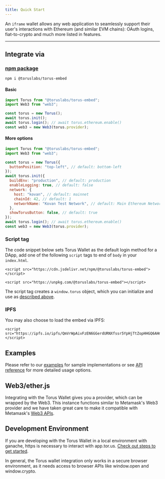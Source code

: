 ```yaml
---
title: Quick Start
---
```


An `iframe` wallet allows any web application to seamlessly support their user's
interactions with Ethereum (and similar EVM chains): OAuth logins,
fiat-to-crypto and much more listed in features.

---

## Integrate via

### [npm package](https://www.npmjs.com/package/@toruslabs/torus-embed)

```markup
npm i @toruslabs/torus-embed
```

#### Basic

```javascript
import Torus from "@toruslabs/torus-embed";
import Web3 from "web3";

const torus = new Torus();
await torus.init();
await torus.login(); // await torus.ethereum.enable()
const web3 = new Web3(torus.provider);
```

#### More options

```javascript
import Torus from "@toruslabs/torus-embed";
import Web3 from "web3";

const torus = new Torus({
  buttonPosition: "top-left", // default: bottom-left
});
await torus.init({
  buildEnv: "production", // default: production
  enableLogging: true, // default: false
  network: {
    host: "kovan", // default: mainnet
    chainId: 42, // default: 1
    networkName: "Kovan Test Network", // default: Main Ethereum Network
  },
  showTorusButton: false, // default: true
});
await torus.login(); // await torus.ethereum.enable()
const web3 = new Web3(torus.provider);
```

### Script tag

The code snippet below sets Torus Wallet as the default login method for a DApp,
add one of the following `script` tags to end of `body` in your `index.html`.

```markup
<script src="https://cdn.jsdelivr.net/npm/@toruslabs/torus-embed"></script>
```

```markup
<script src="https://unpkg.com/@toruslabs/torus-embed"></script>
```

The script tag creates a `window.torus` object, which you can initialize and use
as [described above](#basic).

### IPFS

You may also choose to load the embed via IPFS:

```markup
<script src="https://ipfs.io/ipfs/QmVrWpAivFzEN6GGerdURNXfssr5YpHjTtZopHHGQ6AHmU"></script>
```

## Examples

Please refer to our
[examples](https://github.com/torusresearch/torus-embed/tree/master/examples)
for sample implementations or see [API reference](./api-reference/class) for
more detailed usage options.

## Web3/ether.js

Integrating with the Torus Wallet gives you a provider, which can be wrapped by
the Web3. This instance functions similar to Metamask's Web3 provider and we
have taken great care to make it compatible with Metamask's
[Web3 APIs](https://web3js.readthedocs.io/en/1.0/).

## Development Environment

If you are developing with the Torus Wallet in a local environment with ganache,
https is necessary to interact with app.tor.us.
[Check out steps to get started](./developing-with-torus-wallet/ganache).

In general, the Torus wallet integration only works in a secure browser
environment, as it needs access to browser APIs like window.open and
window.crypto.
